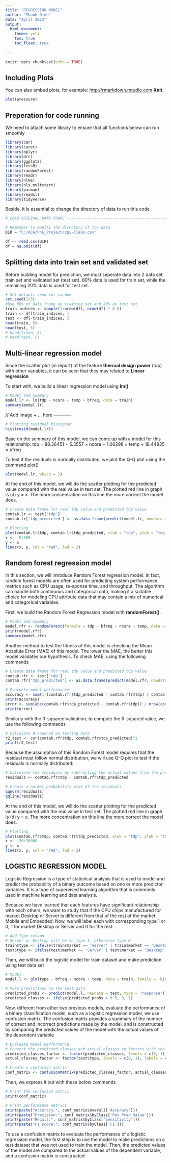 ---
title: "REGRESSION MODEL"
author: "Thanh Dinh"
date: "April 2023"
output: 
  html_document:
    theme: yeti
    toc: true
    toc_float: true
  
---

```{r setup, include=FALSE}
knitr::opts_chunk$set(echo = TRUE)
```

## Including Plots

You can also embed plots, for example:
<http://rmarkdown.rstudio.com> **Knit**
```{r pressure, echo=FALSE}
plot(pressure)
```





## Preperation for code running
We need to attach some library to ensure that all functions below can run smoothly
```{r}
library(car)
library(caret)
library(dplyr)
library(drc)
library(ggplot2)
library(lessR)
library(randomForest)
library(readr)
library(nlme)
library(nls.multstart)
library(pacman)
library(readxl)
library(tidyverse)
```

Beside, it is essential to change the directory of data to run this code
```{r}
# LOAD ORIGINAL DATA FRAME -----------------------------------------------------

# Remember to modify the directory of the data
DIR = "C:/ACA/PnS_Project/cpu-clean.csv"

df <- read.csv(DIR)
df = na.omit(df)
```

## Splitting data into train set and validated set
Before building model for prediction, we must seperate data into 2 data set: train set and validated set (test set). 80% data is used for train set, while the remaining 20% data is used for test set.

```{r}
# Set default seed for random
set.seed(123)
#Use 80% of data frame as training set and 20% as test set
train_indices <- sample(1:nrow(df), nrow(df) * 0.8)
train <- df[train_indices, ]
test <- df[-train_indices, ]
head(train, 5)
head(test, 5)
# head(train, 5)
# head(test, 5)
```


## Multi-linear regression model

Since the scatter plot (in report) of the feature **thermal design power** (tdp) with other variables, it can be seen that they may related to **Linear regression**

To start with, we build a linear regression model using **lm()**

```{r}
# Model and summary
model.lr <- lm(tdp ~ ncore + temp + bfreq, data = train)
summary(model.lr)
```

// Add image + ... here ------------

```{r}
# Plotting residual histogram
hist(resid(model.lr))
```
Base on the summary of this model, we can come up with a model for this relationship:
tdp = 88.36451 + 5.3557 × ncore − 1.06298 × temp + 18.44835 × bfreq 


To test if the residuals is normally distributed, we plot the Q-Q plot using the command plot()
```{r}
plot(model.lr, which = 2)
```

At the end of this model, we will do the scatter plotting for the predicted value compared with the real value in test set. The plotted red line in graph is (d) y = x. The more concentration on this line the more correct the model does.

```{r}
# Create data frame for real tdp value and predicted tdp value
comtab.lr <- test['tdp']
comtab.lr['tdp_predicted'] <- as.data.frame(predict(model.lr, newdata = test), row.names = NULL)

# Plotting
plot(comtab.lr$tdp, comtab.lr$tdp_predicted, xlab = "tdp", ylab = "tdp_predicted", asp = 1)
x <- -5:500
y <- x
lines(x, y, col = "red", lwd = 2)
```

## Random forest regression model
In this section, we will introduce Random Forest regression model. In fact, random forest models are often used for predicting system performance metrics such as CPU usage, re-sponse time, and throughput. The algorithm can handle both continuous and categorical data, making it a suitable choice for modeling CPU attribute data that may contain a mix of numerical and categorical variables.

First, we build the Random Forest Regression model with **randomForest()**.

```{r}
# Model and summary
model.rfr <- randomForest(formula = tdp ~ bfreq + ncore + temp, data = train, ntree = 500)
print(model.rfr)
summary(model.rfr)
```

Another method to test the fitness of this model is checking the Mean Absolute Error (MAE) of this model. The lower the MAE, the better this model validates our hypothesis. To check MAE, using the following commands

```{r}
# Create data frame for real tdp value and predicted tdp value
comtab.rfr <- test['tdp']
comtab.rfr['tdp_predicted'] <- as.data.frame(predict(model.rfr, newdata = test), row.names = NULL)

# Evaluate model performance
accuracy <- sum(1-(comtab.rfr$tdp_predicted - comtab.rfr$tdp) / comtab.rfr$tdp) / nrow(comtab.rfr)
print(accuracy)
error <- sum(abs(comtab.rfr$tdp_predicted - comtab.rfr$tdp)) / nrow(comtab.rfr)
print(error)
```

Similarly with the R-squared validation, to compute the R-squared value, we use the following commands
```{r}
# Calculate R-squared on testing data
r2_test <- cor(comtab.rfr$tdp, comtab.rfr$tdp_predicted)^2
print(r2_test)
```

Because the assumption of this Random Forest model requires that the residual must follow normal distribution, we will use Q-Q plot to test if the residuals is normally distributed:

```{r}
# Calculate the residuals by subtracting the actual values from the predicted values
residuals <- comtab.rfr$tdp - comtab.rfr$tdp_predicted

# Create a normal probability plot of the residuals
qqnorm(residuals)
qqline(residuals)
```

At the end of this model, we will do the scatter plotting for the predicted value compared with the real value in test set. The plotted red line in graph is (d) y = x. The more concentration on this line the more correct the model does.
```{r}
# Plotting
plot(comtab.rfr$tdp, comtab.rfr$tdp_predicted, xlab = "tdp", ylab = "tdp_predicted", asp = 1)
x <- -20:30000
y <- x
lines(x, y, col = "red", lwd = 2)
```


## LOGISTIC REGRESSION MODEL
Logistic Regression is a type of statistical analysis that is used to model and predict the probability of a binary outcome based on one or more predictor variables. It is a type of supervised learning algorithm that is commonly used in machine learning and data analysis.

Because we have learned that each features have significant relationship with each others, we want to study that if the CPU chips manufactured for market Desktop or Server is different from that of the rest of the market: Mobile and Embedded. Now, we will label each with corresponding type 1 or 0; 1 for market Desktop or Server and 0 for the rest:

```{r}
# Add Type column
# Server or Desktop will be in type 1, otherwise type 0
train$type <- ifelse(train$market == 'Server' | train$market == 'Desktop', 1, 0)
test$type <- ifelse(test$market == 'Server' | test$market == 'Desktop', 1, 0)
```

Then, we will build the logistic model for train dataset and make prediction using test data set
```{r}
# Model
model.l <- glm(type ~ bfreq + ncore + temp, data = train, family = 'binomial')

# Make predictions on the test data
predicted_probs <- predict(model.l, newdata = test, type = "response")
predicted_classes <- ifelse(predicted_probs > 0.5, 0, 1)
```

Now, different from other two previous models, evaluate the performance of a binary classification model, such as a logistic regression model, we use confusion matrix. The
confusion matrix provides a summary of the number of correct and incorrect predictions made by the model, and is constructed by comparing the predicted values of the model with the actual values of the dependent variable

```{r}
# Evaluate model performance
# Convert the predicted classes and actual classes to factors with the same levels and labels
predicted_classes_factor <- factor(predicted_classes, levels = c(0, 1), labels = c("Negative", "Positive"))
actual_classes_factor <- factor(test$type, levels = c(0, 1), labels = c("Negative", "Positive"))

# Create a confusion matrix
conf_matrix <- confusionMatrix(predicted_classes_factor, actual_classes_factor)
```

Then, we express it out with these below commands
```{r}
# Print the confusion matrix
print(conf_matrix)

# Print performance metrics
print(paste("Accuracy:", conf_matrix$overall['Accuracy']))
print(paste("Precision:", conf_matrix$byClass['Pos Pred Value']))
print(paste("Recall:", conf_matrix$byClass['Sensitivity']))
print(paste("F1 score:", conf_matrix$byClass['F1']))
```
To use a confusion matrix to evaluate the performance of a logistic regression model, the first step is to use the model to make predictions on a test dataset that was not used to train the model. Then, the predicted values of the model are compared to the actual values of the dependent variable, and a confusion matrix is constructed
